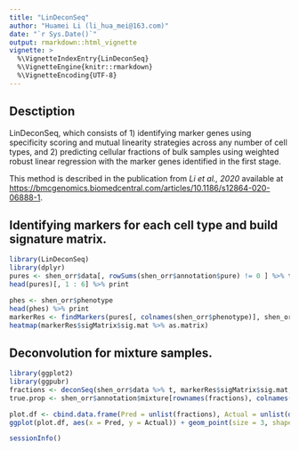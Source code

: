 ```yaml
---
title: "LinDeconSeq"
author: "Huamei Li (li_hua_mei@163.com)"
date: "`r Sys.Date()`"
output: rmarkdown::html_vignette
vignette: >
  %\VignetteIndexEntry{LinDeconSeq}
  %\VignetteEngine{knitr::rmarkdown}
  %\VignetteEncoding{UTF-8}
---
```


## Desctiption

LinDeconSeq, which consists of 1) identifying marker genes using specificity scoring and mutual linearity strategies across any number of cell types, and 2) predicting cellular fractions of bulk samples using weighted robust linear regression with the marker genes identified in the first stage. 

This method is described in the publication from *Li et al., 2020* available
at <https://bmcgenomics.biomedcentral.com/articles/10.1186/s12864-020-06888-1>.

## Identifying markers for each cell type and build signature matrix.

```r
library(LinDeconSeq)
library(dplyr)
pures <- shen_orr$data[, rowSums(shen_orr$annotation$pure) != 0 ] %>% t
head(pures)[, 1 : 6] %>% print

phes <- shen_orr$phenotype
head(phes) %>% print
markerRes <- findMarkers(pures[, colnames(shen_orr$phenotype)], shen_orr$phenotype, QN = TRUE)
heatmap(markerRes$sigMatrix$sig.mat %>% as.matrix)

```

## Deconvolution for mixture samples.

```r
library(ggplot2)
library(ggpubr)
fractions <- deconSeq(shen_orr$data %>% t, markerRes$sigMatrix$sig.mat, verbose = TRUE)
true.prop <- shen_orr$annotation$mixture[rownames(fractions), colnames(fractions)]

plot.df <- cbind.data.frame(Pred = unlist(fractions), Actual = unlist(data.frame(true.prop)), Sample = rownames(fractions))
ggplot(plot.df, aes(x = Pred, y = Actual)) + geom_point(size = 3, shape = 21, color = 'red') + theme_classic(base_size = 14) + theme(legend.position = 'none') + geom_smooth(method = lm) + stat_cor(method = "pearson")

sessionInfo()
```